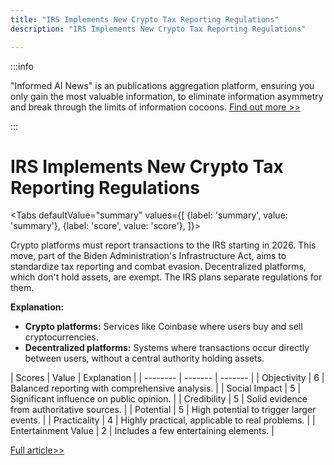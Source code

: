 ```yaml
---
title: "IRS Implements New Crypto Tax Reporting Regulations"
description: "IRS Implements New Crypto Tax Reporting Regulations"

---
```



:::info

"Informed AI News" is an publications aggregation platform, ensuring you only gain the most valuable information, to eliminate information asymmetry and break through the limits of information cocoons.  [Find out more >>](/)

:::

# IRS Implements New Crypto Tax Reporting Regulations


<Tabs
	defaultValue="summary"
	values={[
	{label: 'summary', value: 'summary'},
	{label: 'score', value: 'score'},
]}>
<TabItem value="summary">


Crypto platforms must report transactions to the IRS starting in 2026. This move, part of the Biden Administration's Infrastructure Act, aims to standardize tax reporting and combat evasion. Decentralized platforms, which don't hold assets, are exempt. The IRS plans separate regulations for them.

**Explanation:**
- **Crypto platforms:** Services like Coinbase where users buy and sell cryptocurrencies.
- **Decentralized platforms:** Systems where transactions occur directly between users, without a central authority holding assets.
</TabItem>
<TabItem value="score">
	| Scores     | Value   | Explanation |
	| -------- | ------- | ------- |
	| Objectivity  | 6    | Balanced reporting with comprehensive analysis.    |
	| Social Impact | 5     | Significant influence on public opinion.    |
	| Credibility    | 5    | Solid evidence from authoritative sources.    |
	| Potential    | 5    | High potential to trigger larger events.    |
	| Practicality    | 4    | Highly practical, applicable to real problems.    |
	| Entertainment Value    | 2    | Includes a few entertaining elements.    |
</TabItem>
</Tabs>

[Full article>>](https://techcrunch.com/2024/06/29/irs-finalizes-new-regulations-for-taxing-crypto/)
